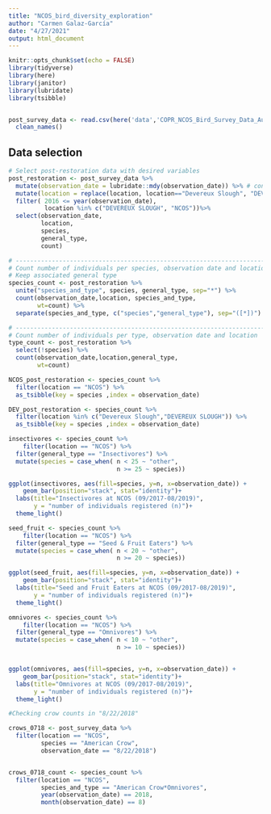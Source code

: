 ```yaml
---
title: "NCOS_bird_diversity_exploration"
author: "Carmen Galaz-García"
date: "4/27/2021"
output: html_document
---
```


```r
knitr::opts_chunk$set(echo = FALSE)
library(tidyverse)
library(here)
library(janitor)
library(lubridate)
library(tsibble)


post_survey_data <- read.csv(here('data','COPR_NCOS_Bird_Survey_Data_Aug2017_Aug2019.csv')) %>% 
  clean_names()

```


## Data selection
```r
# Select post-restoration data with desired variables
post_restoration <- post_survey_data %>% 
  mutate(observation_date = lubridate::mdy(observation_date)) %>% # convert to date format
  mutate(location = replace(location, location=="Devereux Slough", "DEVEREUX SLOUGH")) %>% 
  filter( 2016 <= year(observation_date),
          location %in% c("DEVEREUX SLOUGH", "NCOS"))%>%                     
  select(observation_date, 
         location,
         species,
         general_type,
         count) 

# -------------------------------------------------------------------------------
# Count number of individuals per species, observation date and location
# Keep associated general type
species_count <- post_restoration %>% 
  unite("species_and_type", species, general_type, sep="*") %>% 
  count(observation_date,location, species_and_type,
        wt=count) %>% 
  separate(species_and_type, c("species","general_type"), sep="([*])") 

# -------------------------------------------------------------------------------
# Count number of individuals per type, observation date and location
type_count <- post_restoration %>% 
  select(!species) %>% 
  count(observation_date,location,general_type, 
        wt=count)

```


```r

NCOS_post_restoration <- species_count %>% 
  filter(location == "NCOS") %>% 
  as_tsibble(key = species ,index = observation_date)

DEV_post_restoration <- species_count %>% 
  filter(location %in% c("Devereux Slough","DEVEREUX SLOUGH")) %>% 
  as_tsibble(key = species ,index = observation_date)
```




```r
insectivores <- species_count %>% 
    filter(location == "NCOS") %>% 
  filter(general_type == "Insectivores") %>% 
  mutate(species = case_when( n < 25 ~ "other",
                              n >= 25 ~ species)) 

ggplot(insectivores, aes(fill=species, y=n, x=observation_date)) + 
    geom_bar(position="stack", stat="identity")+
  labs(title="Insectivores at NCOS (09/2017-08/2019)",
       y = "number of individuals registered (n)")+
  theme_light()

```

```r
seed_fruit <- species_count %>% 
    filter(location == "NCOS") %>% 
  filter(general_type == "Seed & Fruit Eaters") %>% 
  mutate(species = case_when( n < 20 ~ "other",
                              n >= 20 ~ species)) 

ggplot(seed_fruit, aes(fill=species, y=n, x=observation_date)) + 
    geom_bar(position="stack", stat="identity")+
  labs(title="Seed and Fruit Eaters at NCOS (09/2017-08/2019)",
       y = "number of individuals registered (n)")+
  theme_light()

```

```r

omnivores <- species_count %>% 
    filter(location == "NCOS") %>% 
  filter(general_type == "Omnivores") %>% 
  mutate(species = case_when( n < 10 ~ "other",
                              n >= 10 ~ species)) 


ggplot(omnivores, aes(fill=species, y=n, x=observation_date)) + 
    geom_bar(position="stack", stat="identity")+
  labs(title="Omnivores at NCOS (09/2017-08/2019)",
       y = "number of individuals registered (n)")+
  theme_light()
```

```r

#Checking crow counts in "8/22/2018"

crows_0718 <- post_survey_data %>% 
  filter(location == "NCOS", 
         species == "American Crow",
         observation_date == "8/22/2018")


crows_0718_count <- species_count %>% 
  filter(location == "NCOS", 
         species_and_type == "American Crow*Omnivores",
         year(observation_date) == 2018,
         month(observation_date) == 8)
```


